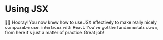 # Using JSX

<EpicVideo url="https://www.epicreact.dev/tutorials/get-started-with-react/dad-joke-break-using-jsx" />

👨‍💼 Hooray! You now know how to use JSX effectively to make really nicely
composable user interfaces with React. You've got the fundamentals down, from
here it's just a matter of practice. Great job!

